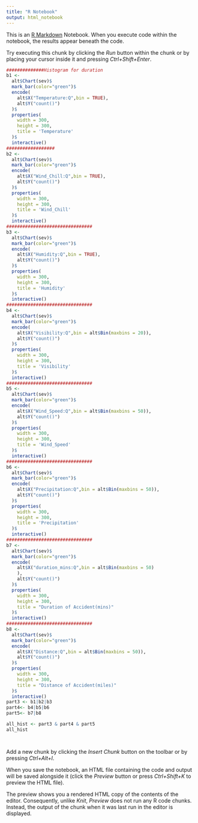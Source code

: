 ---
title: "R Notebook"
output: html_notebook
---

This is an [R Markdown](http://rmarkdown.rstudio.com) Notebook. When you execute code within the notebook, the results appear beneath the code. 

Try executing this chunk by clicking the *Run* button within the chunk or by placing your cursor inside it and pressing *Ctrl+Shift+Enter*. 

```{r}
##############Histogram for duration
b1 <- 
  alt$Chart(sev)$
  mark_bar(color="green")$
  encode(
    alt$X("Temperature:Q",bin = TRUE), 
    alt$Y("count()")
  )$
  properties(
    width = 300,
    height = 300,
    title = 'Temperature'
  )$
  interactive()
##################
b2 <- 
  alt$Chart(sev)$
  mark_bar(color="green")$
  encode(
    alt$X("Wind_Chill:Q",bin = TRUE), 
    alt$Y("count()")
  )$
  properties(
    width = 300,
    height = 300,
    title = 'Wind_Chill'
  )$
  interactive()
################################
b3 <- 
  alt$Chart(sev)$
  mark_bar(color="green")$
  encode(
    alt$X("Humidity:Q",bin = TRUE), 
    alt$Y("count()")
  )$
  properties(
    width = 300,
    height = 300,
    title = 'Humidity'
  )$
  interactive()
################################
b4 <- 
  alt$Chart(sev)$
  mark_bar(color="green")$
  encode(
    alt$X("Visibility:Q",bin = alt$Bin(maxbins = 20)), 
    alt$Y("count()")
  )$
  properties(
    width = 300,
    height = 300,
    title = 'Visibility'
  )$
  interactive()
################################
b5 <- 
  alt$Chart(sev)$
  mark_bar(color="green")$
  encode(
    alt$X("Wind_Speed:Q",bin = alt$Bin(maxbins = 50)), 
    alt$Y("count()")
  )$
  properties(
    width = 300,
    height = 300,
    title = 'Wind_Speed'
  )$
  interactive()
################################
b6 <- 
  alt$Chart(sev)$
  mark_bar(color="green")$
  encode(
    alt$X("Precipitation:Q",bin = alt$Bin(maxbins = 50)), 
    alt$Y("count()")
  )$
  properties(
    width = 300,
    height = 300,
    title = 'Precipitation'
  )$
  interactive()
################################
b7 <- 
  alt$Chart(sev)$
  mark_bar(color="green")$
  encode(
    alt$X("duration_mins:Q",bin = alt$Bin(maxbins = 50)
    ), 
    alt$Y("count()")
  )$
  properties(
    width = 300,
    height = 300,
    title = "Duration of Accident(mins)"
  )$
  interactive()
################################
b8 <- 
  alt$Chart(sev)$
  mark_bar(color="green")$
  encode(
    alt$X("Distance:Q",bin = alt$Bin(maxbins = 50)), 
    alt$Y("count()")
  )$
  properties(
    width = 300,
    height = 300,
    title = "Distance of Accident(miles)"
  )$
  interactive()
part3 <- b1|b2|b3
part4<- b4|b5|b6
part5<- b7|b8

all_hist <- part3 & part4 & part5
all_hist
```


```{r}

```


```{r}
```

Add a new chunk by clicking the *Insert Chunk* button on the toolbar or by pressing *Ctrl+Alt+I*.

When you save the notebook, an HTML file containing the code and output will be saved alongside it (click the *Preview* button or press *Ctrl+Shift+K* to preview the HTML file).

The preview shows you a rendered HTML copy of the contents of the editor. Consequently, unlike *Knit*, *Preview* does not run any R code chunks. Instead, the output of the chunk when it was last run in the editor is displayed.
